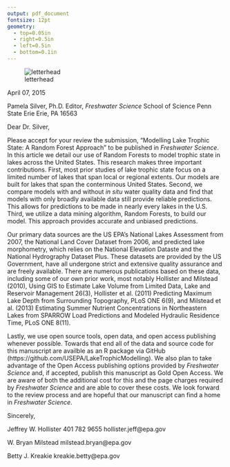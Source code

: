 ```yaml
---
output: pdf_document
fontsize: 12pt
geometry: 
  - top=0.05in
  - right=0.5in
  - left=0.5in
  - bottom=0.1in
---
```


![letterhead](epa_letterhead.jpg)

April 07, 2015 \newline

Pamela Silver, Ph.D.\newline
Editor, *Freshwater Science*\newline
School of Science\newline
Penn State Erie\newline
Erie, PA  16563\newline

Dear Dr. Silver,

Please accept for your review the submission, "Modelling Lake Trophic State: A Random Forest Approach" to be published in *Freshwater Science*.  In this article we detail our use of Random Forests to model trophic state in lakes across the United States.  This research makes three important contributions.  First, most prior  studies of lake trophic state focus on a limited number of lakes that span local or regional extents.  Our models are built for lakes that span the conterminous United States.   Second, we compare models with and without *in situ* water quality data and find that models with only broadly available data still provide reliable predictions.  This allows for predictions to be made in nearly every lakes in the U.S.  Third, we utilize a data mining algorithm, Random Forests, to build our model. This approach provides accurate and unbiased predictions.  

Our primary data sources are the US EPA's National Lakes Assessment from 2007, the National Land Cover Dataset from 2006, and predicted lake morphometry, which relies on the National Elevation Dataste and the National Hydrography Dataset Plus.  These datasets are provided by the US Government, have all undergone strict and extensive quality assurance and are freely available.   There are numerous publications based on these data, including some of our own prior work, most notably Hollister and Milstead (2010), Using GIS to Estimate Lake Volume from Limited Data, Lake and Reservoir Management 26(3), Hollister et al. (2011)  Predicting Maximum Lake Depth from Surrounding Topography, PLoS ONE 6(9), and Milstead et al. (2013) Estimating Summer Nutrient Concentrations in Northeastern Lakes from SPARROW Load Predictions and Modeled Hydraulic Residence Time, PLoS ONE 8(11).  

Lastly, we use open source tools, open data, and open access publishing whenever possible.  Towards that end all of the data and source code for this manuscript are availble as an R package via GitHub (https://github.com/USEPA/LakeTrophicModelling).  We also plan to take advantage of the Open Access publishing options provided by *Freshwater Science* and, if accepted, publish this manuscript as Gold Open Access.  We are aware of both the additional cost for this and the page charges required by *Freshwater Science* and are able to cover these costs.  We look forward to the review process and are hopeful that our manuscript can find a home in *Freshwater Science*.


Sincerely,

Jeffrey W. Hollister
401 782 9655
hollister.jeff@epa.gov

W. Bryan Milstead
milstead.bryan@epa.gov

Betty J. Kreakie
kreakie.betty@epa.gov
